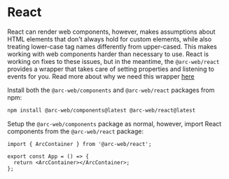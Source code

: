 
<Meta title="Intergrations/React" />

# React

React can render web components, however, makes assumptions about HTML elements that don't always hold for custom elements, while also treating lower-case tag names differently from upper-cased. This makes working with web components harder than necessary to use. React is working on fixes to these issues, but in the meantime, the `@arc-web/react` provides a wrapper that takes care of setting properties and listening to events for you. Read more about why we need this wrapper [here](https://lit.dev/docs/frameworks/react/#why-are-wrappers-needed)

Install both the `@arc-web/components` and `@arc-web/react` packages from npm:

```sh
npm install @arc-web/components@latest @arc-web/react@latest
```

Setup the `@arc-web/components` package as normal, however, import React components from the `@arc-web/react` package:

```tsx
import { ArcContainer } from '@arc-web/react';

export const App = () => {
  return <ArcContainer></ArcContainer>;
};
```
